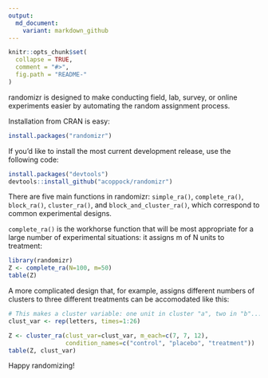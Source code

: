 ```yaml
---
output:
  md_document:
    variant: markdown_github
---
```


<!-- README.md is generated from README.Rmd. Please edit that file -->

```r
knitr::opts_chunk$set(
  collapse = TRUE,
  comment = "#>",
  fig.path = "README-"
)
```

randomizr is designed to make conducting field, lab, survey, or online experiments easier by automating the random assignment process.  

Installation from CRAN is easy:

```r
install.packages("randomizr")
```

If you'd like to install the most current development release, use the following code:

```r
install.packages("devtools")
devtools::install_github("acoppock/randomizr")
```

There are five main functions in randomizr: `simple_ra()`, `complete_ra()`, `block_ra()`, `cluster_ra()`, and `block_and_cluster_ra()`, which correspond to common experimental designs. 

`complete_ra()` is the workhorse function that will be most appropriate for a large number of experimental situations: it assigns m of N units to treatment:

```r
library(randomizr)
Z <- complete_ra(N=100, m=50)
table(Z)
```

A more complicated design that, for example, assigns different numbers of clusters to three different treatments can be accomodated like this:

```r
# This makes a cluster variable: one unit in cluster "a", two in "b"...
clust_var <- rep(letters, times=1:26)

Z <- cluster_ra(clust_var=clust_var, m_each=c(7, 7, 12),
                condition_names=c("control", "placebo", "treatment"))
table(Z, clust_var)
```


Happy randomizing!
